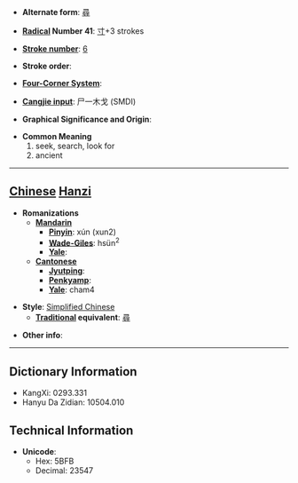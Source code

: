 * '''Alternate form''': [[尋]]

* '''[[Wiktionary:Chinese radical index| Radical]] Number 41''': [[Wiktionary:Chinese radical index 寸|寸]]+3 strokes

* '''[[Wiktionary:Chinese total strokes index|Stroke number]]''': [[Wiktionary:Chinese total strokes index 6|6]]

* '''Stroke order''': 

* '''[[Wiktionary:Chinese four corner index|Four-Corner System]]''': 

* '''[[Wiktionary:Chinese Cangjie index|Cangjie input]]''': 尸一木戈 (SMDI)

* '''Graphical Significance and Origin''': 

* '''Common Meaning'''
*#seek, search, look for
*# ancient


----

== [[Chinese]] [[Hanzi]] ==

* '''Romanizations'''
** '''[[Mandarin]]'''
*** '''[[Pinyin]]''': xún (xun2)
*** '''[[Wade-Giles]]''': hsün<sup>2</sup>
*** '''[[Yale]]''': 
** '''[[Cantonese]]'''
*** '''[[Jyutping]]''':
*** '''[[Penkyamp]]''': 
*** '''[[Yale]]''': cham4

* '''Style''': [[Simplified Chinese]] 
** '''[[Traditional Chinese|Traditional]] equivalent''': [[尋]]

* '''Other info''': 

----

== Dictionary Information ==

* KangXi: 0293.331
* Hanyu Da Zidian: 10504.010

== Technical Information ==

* '''Unicode''':
** Hex: 5BFB
** Decimal: 23547